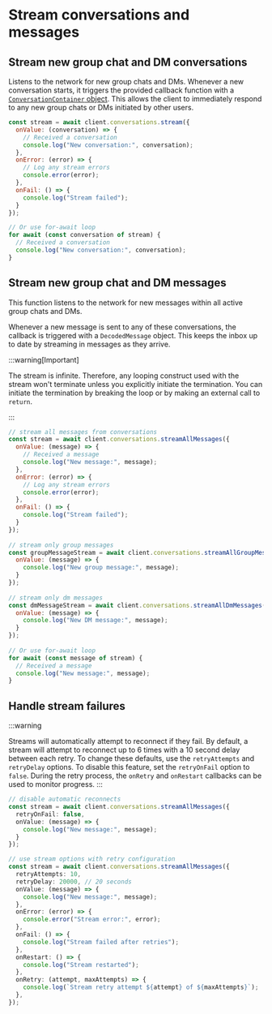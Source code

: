 
<AutoBreadcrumb />

# Stream conversations and messages

## Stream new group chat and DM conversations

Listens to the network for new group chats and DMs. Whenever a new conversation starts, it triggers the provided callback function with a [`ConversationContainer` object](/agents/core-messaging/create-conversations#conversation-union-type). This allows the client to immediately respond to any new group chats or DMs initiated by other users.

```js [Node]
const stream = await client.conversations.stream({
  onValue: (conversation) => {
    // Received a conversation
    console.log("New conversation:", conversation);
  },
  onError: (error) => {
    // Log any stream errors
    console.error(error);
  },
  onFail: () => {
    console.log("Stream failed");
  }
});

// Or use for-await loop
for await (const conversation of stream) {
  // Received a conversation
  console.log("New conversation:", conversation);
}
```

## Stream new group chat and DM messages

This function listens to the network for new messages within all active group chats and DMs. 

Whenever a new message is sent to any of these conversations, the callback is triggered with a `DecodedMessage` object. This keeps the inbox up to date by streaming in messages as they arrive.

:::warning[Important]

The stream is infinite. Therefore, any looping construct used with the stream won't terminate unless you explicitly initiate the termination. You can initiate the termination by breaking the loop or by making an external call to `return`.

:::

```js [Node]
// stream all messages from conversations
const stream = await client.conversations.streamAllMessages({
  onValue: (message) => {
    // Received a message
    console.log("New message:", message);
  },
  onError: (error) => {
    // Log any stream errors
    console.error(error);
  },
  onFail: () => {
    console.log("Stream failed");
  }
});
 
// stream only group messages
const groupMessageStream = await client.conversations.streamAllGroupMessages({
  onValue: (message) => {
    console.log("New group message:", message);
  }
});
 
// stream only dm messages
const dmMessageStream = await client.conversations.streamAllDmMessages({
  onValue: (message) => {
    console.log("New DM message:", message);
  }
});
 
// Or use for-await loop
for await (const message of stream) {
  // Received a message
  console.log("New message:", message);
}
```

## Handle stream failures

:::warning

Streams will automatically attempt to reconnect if they fail. By default, a stream will attempt to reconnect up to 6 times with a 10 second delay between each retry. To change these defaults, use the `retryAttempts` and `retryDelay` options. To disable this feature, set the `retryOnFail` option to `false`. During the retry process, the `onRetry` and `onRestart` callbacks can be used to monitor progress.
:::

```ts [Node]
// disable automatic reconnects
const stream = await client.conversations.streamAllMessages({
  retryOnFail: false,
  onValue: (message) => {
    console.log("New message:", message);
  }
});

// use stream options with retry configuration
const stream = await client.conversations.streamAllMessages({
  retryAttempts: 10,
  retryDelay: 20000, // 20 seconds
  onValue: (message) => {
    console.log("New message:", message);
  },
  onError: (error) => {
    console.error("Stream error:", error);
  },
  onFail: () => {
    console.log("Stream failed after retries");
  },
  onRestart: () => {
    console.log("Stream restarted");
  },
  onRetry: (attempt, maxAttempts) => {
    console.log(`Stream retry attempt ${attempt} of ${maxAttempts}`);
  },
});
```
